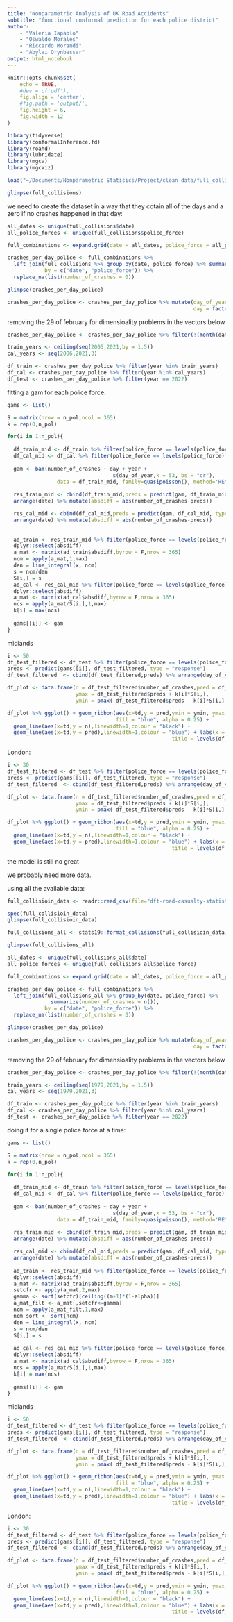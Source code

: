 ```yaml
---
title: "Nonparametric Analysis of UK Road Accidents"
subtitle: "functional conformal prediction for each police district"
author:
    - "Valeria Iapaolo"
    - "Oswaldo Morales"
    - "Riccardo Morandi"
    - "Abylai Orynbassar"
output: html_notebook
---
```


```r
knitr::opts_chunk$set(
    echo = TRUE,
    #dev = c('pdf'),
    fig.align = 'center',
    #fig.path = 'output/',
    fig.height = 6,
    fig.width = 12
)
```

```r
library(tidyverse)
library(conformalInference.fd)
library(roahd)
library(lubridate)
library(mgcv)
library(mgcViz)
```

```r
load("~/Documents/Nonparametric Statisics/Project/clean data/full_collisions.RData")
```

```r
glimpse(full_collisions)
```

we need to create the dataset in a way that they cotain all of the days and a zero if no crashes happened in that day:

```r
all_dates <- unique(full_collisions$date)
all_police_forces <- unique(full_collisions$police_force)

full_combinations <- expand.grid(date = all_dates, police_force = all_police_forces)

crashes_per_day_police <- full_combinations %>%
  left_join(full_collisions %>% group_by(date, police_force) %>% summarize(number_of_crashes = n()),
            by = c("date", "police_force")) %>%
  replace_na(list(number_of_crashes = 0))

glimpse(crashes_per_day_police)
```

```r
crashes_per_day_police <- crashes_per_day_police %>% mutate(day_of_year = yday(date),
                                                            day = factor(wday(date)),year = year(date))
```

removing the 29 of february for dimensioality problems in the vectors below

```r
crashes_per_day_police <- crashes_per_day_police %>% filter(!(month(date)==2 & day(date)==29))
```

```r
train_years <- ceiling(seq(2005,2021,by = 1.5))
cal_years <- seq(2006,2021,3)

df_train <- crashes_per_day_police %>% filter(year %in% train_years) 
df_cal <- crashes_per_day_police %>% filter(year %in% cal_years) 
df_test <- crashes_per_day_police %>% filter(year == 2022)
```

fitting a gam for each police force:

```r
gams <- list()

S = matrix(nrow = n_pol,ncol = 365)
k = rep(0,n_pol)

for(i in 1:n_pol){
  
  df_train_mid <- df_train %>% filter(police_force == levels(police_force)[i])
  df_cal_mid <- df_cal %>% filter(police_force == levels(police_force)[i])
  
  gam <- bam(number_of_crashes ~ day + year +
                                  s(day_of_year,k = 53, bs = "cr"), 
                data = df_train_mid, family=quasipoisson(), method='REML')
  
  res_train_mid <- cbind(df_train_mid,preds = predict(gam, df_train_mid, type = "response")) %>%
  arrange(date) %>% mutate(absdiff = abs(number_of_crashes-preds))

  res_cal_mid <- cbind(df_cal_mid,preds = predict(gam, df_cal_mid, type = "response")) %>%
  arrange(date) %>% mutate(absdiff = abs(number_of_crashes-preds))
  
  
  ad_train <- res_train_mid %>% filter(police_force == levels(police_force)[i]) %>%
  dplyr::select(absdiff)
  a_mat <- matrix(ad_train$absdiff,byrow = F,nrow = 365)
  ncm = apply(a_mat,1,max)
  den = line_integral(x, ncm)
  s = ncm/den
  S[i,] = s
  ad_cal <- res_cal_mid %>% filter(police_force == levels(police_force)[i]) %>%
  dplyr::select(absdiff)
  a_mat <- matrix(ad_cal$absdiff,byrow = F,nrow = 365)
  ncs = apply(a_mat/S[i,],1,max)
  k[i] = max(ncs)
  
  gams[[i]] <- gam
}
```

midlands

```r
i <- 50
df_test_filtered <- df_test %>% filter(police_force == levels(police_force)[i])
preds <- predict(gams[[i]], df_test_filtered, type = "response")
df_test_filtered  <- cbind(df_test_filtered,preds) %>% arrange(day_of_year)
```

```r
df_plot <- data.frame(n = df_test_filtered$number_of_crashes,pred = df_test_filtered$preds, 
                      ymax = df_test_filtered$preds + k[i]*S[i,],
                      ymin = pmax( df_test_filtered$preds - k[i]*S[i,], rep(0, 365)),td = 1:365)

df_plot %>% ggplot() + geom_ribbon(aes(x=td,y = pred,ymin = ymin, ymax = ymax), 
                                   fill = "blue", alpha = 0.25) + 
  geom_line(aes(x=td,y = n),linewidth=1,colour = "black") + 
  geom_line(aes(x=td,y = pred),linewidth=1,colour = "blue") + labs(x = "Day", y = "Number of accients",
                                                     title = levels(df_test$police_force)[i])
```

London:

```r
i <- 30
df_test_filtered <- df_test %>% filter(police_force == levels(police_force)[i])
preds <- predict(gams[[i]], df_test_filtered, type = "response")
df_test_filtered  <- cbind(df_test_filtered,preds) %>% arrange(day_of_year)
```

```r
df_plot <- data.frame(n = df_test_filtered$number_of_crashes,pred = df_test_filtered$preds, 
                      ymax = df_test_filtered$preds + k[i]*S[i,],
                      ymin = pmax( df_test_filtered$preds - k[i]*S[i,], rep(0, 365)),td = 1:365)

df_plot %>% ggplot() + geom_ribbon(aes(x=td,y = pred,ymin = ymin, ymax = ymax), 
                                   fill = "blue", alpha = 0.25) + 
  geom_line(aes(x=td,y = n),linewidth=1,colour = "black") + 
  geom_line(aes(x=td,y = pred),linewidth=1,colour = "blue") + labs(x = "Day", y = "Number of accients",
                                                     title = levels(df_test$police_force)[i])
```

the model is still no great

we probably need more data.

using all the available data:

```r
full_collisioin_data <- readr::read_csv(file="dft-road-casualty-statistics-collision-1979-latest-published-year.csv") 

spec(full_collisioin_data)
glimpse(full_collisioin_data)

full_collisions_all <- stats19::format_collisions(full_collisioin_data)

glimpse(full_collisions_all)
```

```r
all_dates <- unique(full_collisions_all$date)
all_police_forces <- unique(full_collisions_all$police_force)

full_combinations <- expand.grid(date = all_dates, police_force = all_police_forces)

crashes_per_day_police <- full_combinations %>%
  left_join(full_collisions_all %>% group_by(date, police_force) %>% 
              summarize(number_of_crashes = n()),
            by = c("date", "police_force")) %>%
  replace_na(list(number_of_crashes = 0))

glimpse(crashes_per_day_police)
```

```r
crashes_per_day_police <- crashes_per_day_police %>% mutate(day_of_year = yday(date),
                                                            day = factor(wday(date)),year = year(date))
```

removing the 29 of february for dimensioality problems in the vectors below

```r
crashes_per_day_police <- crashes_per_day_police %>% filter(!(month(date)==2 & day(date)==29))
```

```r
train_years <- ceiling(seq(1979,2021,by = 1.5))
cal_years <- seq(1979,2021,3)

df_train <- crashes_per_day_police %>% filter(year %in% train_years) 
df_cal <- crashes_per_day_police %>% filter(year %in% cal_years) 
df_test <- crashes_per_day_police %>% filter(year == 2022)
```

doing it for a single police force at a time:

```r
gams <- list()

S = matrix(nrow = n_pol,ncol = 365)
k = rep(0,n_pol)

for(i in 1:n_pol){
  
  df_train_mid <- df_train %>% filter(police_force == levels(police_force)[i])
  df_cal_mid <- df_cal %>% filter(police_force == levels(police_force)[i])
  
  gam <- bam(number_of_crashes ~ day + year +
                                  s(day_of_year,k = 53, bs = "cr"), 
                data = df_train_mid, family=quasipoisson(), method='REML')
  
  res_train_mid <- cbind(df_train_mid,preds = predict(gam, df_train_mid, type = "response")) %>%
  arrange(date) %>% mutate(absdiff = abs(number_of_crashes-preds))

  res_cal_mid <- cbind(df_cal_mid,preds = predict(gam, df_cal_mid, type = "response")) %>%
  arrange(date) %>% mutate(absdiff = abs(number_of_crashes-preds))
  
  ad_train <- res_train_mid %>% filter(police_force == levels(police_force)[i]) %>%
  dplyr::select(absdiff)
  a_mat <- matrix(ad_train$absdiff,byrow = F,nrow = 365)
  setcfr <- apply(a_mat,2,max)
  gamma <- sort(setcfr)[ceiling((m+1)*(1-alpha))]
  a_mat_filt <- a_mat[,setcfr<=gamma]
  ncm = apply(a_mat_filt,1,max)
  ncm_sort <- sort(ncm)
  den = line_integral(x, ncm)
  s = ncm/den
  S[i,] = s
  
  ad_cal <- res_cal_mid %>% filter(police_force == levels(police_force)[i]) %>%
  dplyr::select(absdiff)
  a_mat <- matrix(ad_cal$absdiff,byrow = F,nrow = 365)
  ncs = apply(a_mat/S[i,],1,max)
  k[i] = max(ncs)
  
  gams[[i]] <- gam
}
```

midlands

```r
i <- 50
df_test_filtered <- df_test %>% filter(police_force == levels(police_force)[i])
preds <- predict(gams[[i]], df_test_filtered, type = "response")
df_test_filtered  <- cbind(df_test_filtered,preds) %>% arrange(day_of_year)
```

```r
df_plot <- data.frame(n = df_test_filtered$number_of_crashes,pred = df_test_filtered$preds, 
                      ymax = df_test_filtered$preds + k[i]*S[i,],
                      ymin = pmax( df_test_filtered$preds - k[i]*S[i,], rep(0, 365)),td = 1:365)

df_plot %>% ggplot() + geom_ribbon(aes(x=td,y = pred,ymin = ymin, ymax = ymax), 
                                   fill = "blue", alpha = 0.25) + 
  geom_line(aes(x=td,y = n),linewidth=1,colour = "black") + 
  geom_line(aes(x=td,y = pred),linewidth=1,colour = "blue") + labs(x = "Day", y = "Number of accients",
                                                     title = levels(df_test$police_force)[i])
```

London:

```r
i <- 30
df_test_filtered <- df_test %>% filter(police_force == levels(police_force)[i])
preds <- predict(gams[[i]], df_test_filtered, type = "response")
df_test_filtered  <- cbind(df_test_filtered,preds) %>% arrange(day_of_year)
```

```r
df_plot <- data.frame(n = df_test_filtered$number_of_crashes,pred = df_test_filtered$preds, 
                      ymax = df_test_filtered$preds + k[i]*S[i,],
                      ymin = pmax( df_test_filtered$preds - k[i]*S[i,], rep(0, 365)),td = 1:365)

df_plot %>% ggplot() + geom_ribbon(aes(x=td,y = pred,ymin = ymin, ymax = ymax), 
                                   fill = "blue", alpha = 0.25) + 
  geom_line(aes(x=td,y = n),linewidth=1,colour = "black") + 
  geom_line(aes(x=td,y = pred),linewidth=1,colour = "blue") + labs(x = "Day", y = "Number of accients",
                                                     title = levels(df_test$police_force)[i])
```



